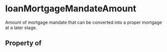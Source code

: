 # loanMortgageMandateAmount

Amount of mortgage mandate that can be converted into a proper mortgage at a later stage.

## Property of




